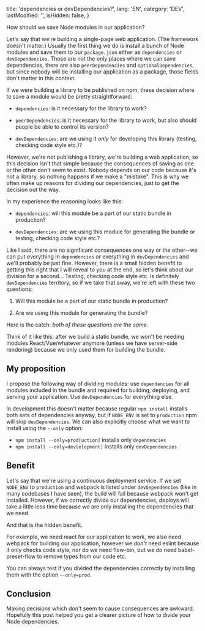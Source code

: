   title: 'dependencies or devDependencies?',
  lang: 'EN',
  category: 'DEV',
  lastModified: '',
  isHidden: false,
}

How should we save Node modules in our application?

Let's say that we're building a single-page web application. (The framework doesn't matter.) Usually the first thing we do is install a bunch of Node modules and save them to our `package.json` either as `dependencies` or `devDependencies`. Those are not the only places where we can save dependencies, there are also `peerDependencies` and `optionalDependencies`, but since nobody will be installing our application as a package, those fields don't matter in this context.

If we were building a library to be published on npm, these decision where to save a module would be pretty straightforward:

  - `dependencies`: is it necessary for the library to work?

  - `peerDependencies`: is it necessary for the library to work, but also should people be able to control its version?

  - `devDependencies`: are we using it _only_ for developing this library (testing, checking code style etc.)?

However, we're not publishing a library, we're building a web application, so this decision isn't that simple because the consequences of saving as one or the other don't seem to exist. Nobody depends on our code because it's not a library, so nothing happens if we make a "mistake". This is why we often make up reasons for dividing our dependencies, just to get the decision out the way.

In my experience the reasoning looks like this:

  - `dependencies`: will this module be a part of our static bundle in production?

  - `devDependencies`: are we using this module for generating the bundle or testing, checking code style etc.?

Like I said, there are no significant consequences one way or the other--we can put everything in `dependencies` or everything in `devDependencies` and we'll probably be just fine. However, there is a small hidden benefit to getting this right that I will reveal to you at the end, so let's think about our division for a second... Testing, checking code style etc. is definitely `devDependencies` territory, so if we take that away, we're left with these two questions:

  1. Will this module be a part of our static bundle in production?

  2. Are we using this module for generating the bundle?

Here is the catch: _both of these questions are the same_.

Think of it like this: after we build a static bundle, we won't be needing modules React/Vue/whatever anymore (unless we have server-side rendering) because we only used them for building the bundle.

## My proposition

I propose the following way of dividing modules: use `dependencies` for all modules included in the bundle and required for building, deploying, and serving your application. Use `devDependencies` for everything else.

In development this doesn't matter because regular `npm install` installs both sets of dependencies anyway, but if `NODE_ENV` is set to `production` npm will skip `devDependencies`. We can also explicitly choose what we want to install using the `--only` option:

  - `npm install --only=prod[uction]` installs only `dependencies`
  - `npm install --only=dev[elopment]` installs only `devDependencies`

## Benefit

Let's say that we're using a continuous deployment service. If we set `NODE_ENV` to `production` and webpack is listed under `devDependencies` (like in many codebases I have seen), the build will fail because webpack won't get installed. However, if we correctly divide our dependencies, deploys will take a little less time because we are only installing the dependencies that we need.

And that is the hidden benefit.

For example, we need react for our application to work, we also need webpack for building our application, however we _don't_ need eslint because it only checks code style, nor do we need flow-bin, but we _do_ need babel-preset-flow to remove types from our code etc.

You can always test if you divided the dependencies correctly by installing them with the option `--only=prod`.

## Conclusion

Making decisions which don't seem to cause consequences are awkward. Hopefully this post helped you get a clearer picture of how to divide your Node dependencies.
